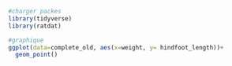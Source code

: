 
```r
#charger packes
library(tidyverse)
library(ratdat)
```


```r
#graphique
ggplot(data=complete_old, aes(x=weight, y= hindfoot_length))+
  geom_point()
```

